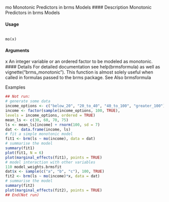 

mo Monotonic Predictors in brms Models
#### Description 
Monotonic Predictors in brms Models

#### Usage
<pre><code>
mo(x)
</code></pre>
#### Arguments

x An integer variable or an ordered factor to be modeled as monotonic.
#### Details
For detailed documentation see help(brmsformula) as well as vignette("brms_monotonic").
This function is almost solely useful when called in formulas passed to the brms package.
See Also
brmsformula

Examples
```r
## Not run:
# generate some data
income_options <- c("below_20", "20_to_40", "40_to_100", "greater_100")
income <- factor(sample(income_options, 100, TRUE),
levels = income_options, ordered = TRUE)
mean_ls <- c(30, 60, 70, 75)
ls <- mean_ls[income] + rnorm(100, sd = 7)
dat <- data.frame(income, ls)
# fit a simple monotonic model
fit1 <- brm(ls ~ mo(income), data = dat)
# summarise the model
summary(fit1)
plot(fit1, N = 6)
plot(marginal_effects(fit1), points = TRUE)
# model interaction with other variables
110 model_weights.brmsfit
dat$x <- sample(c("a", "b", "c"), 100, TRUE)
fit2 <- brm(ls ~ mo(income)*x, data = dat)
# summarise the model
summary(fit2)
plot(marginal_effects(fit2), points = TRUE)
## End(Not run)
```
